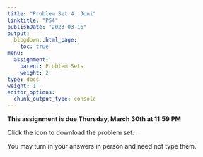 ```yaml
---
title: "Problem Set 4: Joni"
linktitle: "PS4"
publishDate: "2023-03-16"
output:
  blogdown::html_page:
    toc: true
menu:
  assignment:
    parent: Problem Sets
    weight: 2
type: docs
weight: 1
editor_options:
  chunk_output_type: console
---
```



:::fyi
**This assignment is due Thursday, March 30th at 11:59 PM**


Click the icon to download the problem set: [<i class="fas fa-file-download"></i>](/ps/PS4.pdf).

You may turn in your answers in person and need not type them. 
:::
